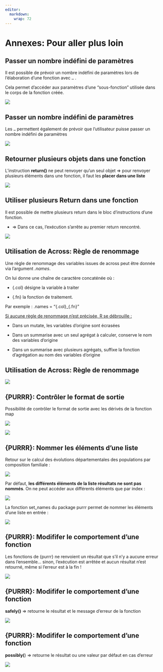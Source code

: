 ```yaml
---
editor: 
  markdown: 
    wrap: 72
---
```


# Annexes: Pour aller plus loin {.backgroundTitre .unnumbered}

## Passer un nombre indéfini de paramètres {.backgroundTitre .unnumbered}

Il est possible de prévoir un nombre indéfini de paramètres lors de
l’élaboration d’une fonction avec `…` .

Cela permet d’accéder aux paramètres d’une "sous-fonction" utilisée dans
le corps de la fonction créée.

![](img/clipboard-chap3-1.png){fig-align="center"}

## Passer un nombre indéfini de paramètres {.backgroundTitre .unnumbered}

Les `…` permettent également de prévoir que l’utilisateur puisse passer
un nombre indéfini de paramètres

![](img/clipboard-chap3-2.png){fig-align="center"}

## Retourner plusieurs objets dans une fonction {.backgroundTitre .unnumbered}

L’instruction **return()** ne peut renvoyer qu’un seul objet ⇒ pour
renvoyer plusieurs éléments dans une fonction, il faut les **placer dans
une liste**

![](img/clipboard-chap3-3.png){fig-align="center"}

## Utiliser plusieurs Return dans une fonction {.backgroundTitre .unnumbered}

Il est possible de mettre plusieurs return dans le bloc d’instructions
d’une fonction.

-   =\> Dans ce cas, l’exécution s’arrête au premier return rencontré.

![](img/clipboard-chap3-4.png){fig-align="center"}

## Utilisation de Across: Règle de renommage {.backgroundTitre .unnumbered}

Une règle de renommage des variables issues de across peut être donnée
via l’argument *.names*.

On lui donne une chaîne de caractère concaténée où :

-   {.col} désigne la variable à traiter

-   {.fn} la fonction de traitement.

Par exemple : .names = "{.col}\_{.fn}"

[Si aucune règle de renommage n’est précisée, R se débrouille
:]{.underline}

-   Dans un mutate, les variables d’origine sont écrasées

-   Dans un summarise avec un seul agrégat à calculer, conserve le nom
    des variables d’origine

-   Dans un summarise avec plusieurs agrégats, suffixe la fonction
    d’agrégation au nom des variables d’origine

## Utilisation de Across: Règle de renommage {.backgroundTitre .unnumbered}

![](img/clipboard-chap3-5.png){fig-align="center"}

## {PURRR}: Contrôler le format de sortie {.backgroundTitre .unnumbered}

Possibilité de contrôler le format de sortie avec les dérivés de la
fonction map

![](img/clipboard-chap3-6.png){fig-align="center"}

![](img/clipboard-chap3-7.png){fig-align="center"}

## {PURRR}: Nommer les éléments d'une liste {.backgroundTitre .unnumbered}

Retour sur le calcul des évolutions départementales des populations par
composition familiale :

![](img/clipboard-chap3-8.png){fig-align="center"}

Par défaut, **les différents éléments de la liste résultats ne sont pas
nommés**. On ne peut accéder aux différents éléments que par index :

![](img/clipboard-chap3-9.png){fig-align="center"}

La fonction set_names du package purrr permet de nommer les éléments
d’une liste en entrée :

![](img/clipboard-chap3-10.png){fig-align="center"}

## {PURRR}: Modififer le comportement d'une fonction {.backgroundTitre .unnumbered}

Les fonctions de {purrr} ne renvoient un résultat que s’il n’y a aucune
erreur dans l’ensemble… sinon, l’exécution est arrêtée et aucun résultat
n’est retourné, même si l’erreur est à la fin !

![](img/clipboard-chap3-11.png){fig-align="center"}

## {PURRR}: Modififer le comportement d'une fonction {.backgroundTitre .unnumbered}

**safely()** ⇒ retourne le résultat et le message d’erreur de la
fonction

![](img/clipboard-chap3-12.png){fig-align="center"}

## {PURRR}: Modififer le comportement d'une fonction {.backgroundTitre .unnumbered}

**possibly(**) ⇒ retourne le résultat ou une valeur par défaut en cas
d’erreur

![](img/clipboard-chap3-13.png){fig-align="center"}
